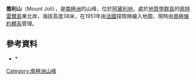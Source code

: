 {{coord|66|40|S|140|1|E|source:GNIS|display=title}}

'''喬利山'''（Mount Joli），是[[南極洲|南極洲]]的山峰，位於[[阿黛利地|阿黛利地]]，處於[[地質學群島|地質學群島]]的[[佩特雷爾島_(南極洲)|佩特雷爾島]]東北岸，海拔高度38米，在1951年由[[法國|法國]]探險隊繪入地圖，現時由[[南極條約體系|南極條約體系]]管理。

==參考資料==
*{{cite gnis | type = antarid | id = 7626| name = Mount Joli | accessdate = 2012-07-11}}*{{usgs-gazetteer|id=7626}}

{{DEFAULTSORT:Mount Joli}}
[[Category:南極洲山峰|Category:南極洲山峰]]


{{AdélieLand-geo-stub}}